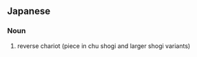 ==Japanese==
{{ja-kanjitab|へん|しゃ|yomi=o}}

===Noun===
{{ja-noun|へんしゃ|hhira=へんしや}}

# {{lb|ja|shogi}} reverse chariot (piece in chu shogi and larger shogi variants)